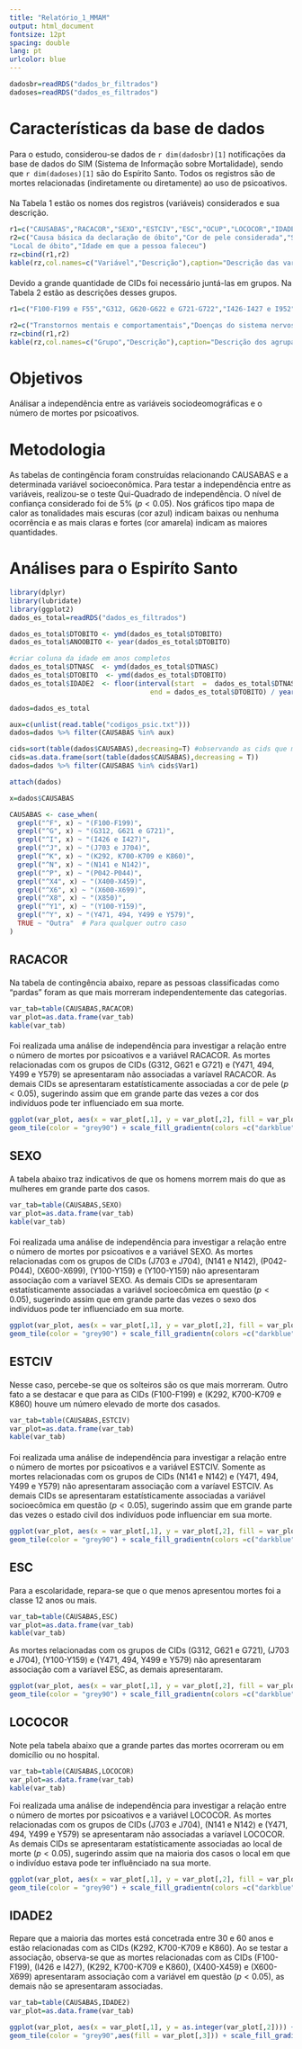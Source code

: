 ```yaml
---
title: "Relatório_1_MMAM"
output: html_document
fontsize: 12pt
spacing: double
lang: pt
urlcolor: blue
---
```


```r
dadosbr=readRDS("dados_br_filtrados")
dadoses=readRDS("dados_es_filtrados")
```
# Características da base de dados

####
Para o estudo, considerou-se dados de `r dim(dadosbr)[1]` notificações da base de dados do SIM (Sistema de Informação sobre Mortalidade), sendo que `r dim(dadoses)[1]` são do Espírito Santo. Todos os registros são de mortes relacionadas (indiretamente ou diretamente) ao uso de psicoativos.


####
Na Tabela 1 estão os nomes dos registros (variáveis) considerados e sua descrição.

```r
r1=c("CAUSABAS","RACACOR","SEXO","ESTCIV","ESC","OCUP","LOCOCOR","IDADE2")
r2=c("Causa básica da declaração de óbito","Cor de pele considerada","Sexo","Estado Civil","Escolaridade","Ocupação",
"Local de óbito","Idade em que a pessoa faleceu")
rz=cbind(r1,r2)
kable(rz,col.names=c("Variável","Descrição"),caption="Descrição das variáveis")
``` 
 
####
Devido a grande quantidade de CIDs foi necessário juntá-las em grupos. Na Tabela 2 estão as descrições desses grupos.

```r
r1=c("F100-F199 e F55","G312, G620-G622 e G721-G722","I426-I427 e I952","J662 e J702-J704","K292, K700-K709 e K860","M342","N140-N142","P042-P044, P961 e Q860","R780-R785","X400-X469","X600-X699","X850-X859","Y100-Y169","Y450-Y579")

r2=c("Transtornos mentais e comportamentais","Doenças do sistema nervoso ","Doenças do aparelho circulatório","Doenças do aparelho respiratório","Doenças do aparelho digestivo","Esclerose sistêmica induzida por droga e substâncias químicas","Afecções tubulares e túbulo-intersticiais induzidas por drogas ou metais pesados","Feto/recém-nascido afetados por substâncias usadas pela mãe na gravidez","Presença de drogas e de outras substâncias normalmente não encontradas no sangue","Intoxicação acidental por e exposição a substâncias nocivas","Auto-intoxicação por substâncias nocivas","Agressões","Intoxicação por e exposição a substâncias cuja intenção não é determinada","Efeitos adversos de drogas, medicamentos e substâncias biológicas usadas com finalidade terapêutica")
rz=cbind(r1,r2)
kable(rz,col.names=c("Grupo","Descrição"),caption="Descrição dos agrupamentos de CIDs")
``` 

# Objetivos

####
Análisar a independência entre as variáveis sociodeomográficas e o número de mortes por psicoativos. 

# Metodologia

####
As tabelas de contingência foram construídas relacionando CAUSABAS e a determinada variável socioeconômica. Para testar a independência entre as variáveis, realizou-se o teste Qui-Quadrado de independência. O nível de confiança considerado foi de 5% ($p < 0.05$). Nos gráficos tipo mapa de calor as tonalidades mais escuras (cor azul) indicam baixas ou nenhuma ocorrência e as mais claras e fortes (cor amarela) indicam as maiores quantidades.

# Análises para o Espiríto Santo

```r
library(dplyr)
library(lubridate)
library(ggplot2)
dados_es_total=readRDS("dados_es_filtrados")

dados_es_total$DTOBITO <- ymd(dados_es_total$DTOBITO)
dados_es_total$ANOOBITO <- year(dados_es_total$DTOBITO)

#criar coluna da idade em anos completos
dados_es_total$DTNASC  <- ymd(dados_es_total$DTNASC)  
dados_es_total$DTOBITO  <- ymd(dados_es_total$DTOBITO)
dados_es_total$IDADE2  <- floor(interval(start  =  dados_es_total$DTNASC , 
                                   end = dados_es_total$DTOBITO) / years(1)) 

dados=dados_es_total

aux=c(unlist(read.table("codigos_psic.txt")))
dados=dados %>% filter(CAUSABAS %in% aux)

cids=sort(table(dados$CAUSABAS),decreasing=T) #observando as cids que mais ocorreram
cids=as.data.frame(sort(table(dados$CAUSABAS),decreasing = T))
dados=dados %>% filter(CAUSABAS %in% cids$Var1)

attach(dados)

x=dados$CAUSABAS

CAUSABAS <- case_when(
  grepl("^F", x) ~ "(F100-F199)",
  grepl("^G", x) ~ "(G312, G621 e G721)",
  grepl("^I", x) ~ "(I426 e I427)",
  grepl("^J", x) ~ "(J703 e J704)",
  grepl("^K", x) ~ "(K292, K700-K709 e K860)",
  grepl("^N", x) ~ "(N141 e N142)",
  grepl("^P", x) ~ "(P042-P044)",  
  grepl("^X4", x) ~ "(X400-X459)",
  grepl("^X6", x) ~ "(X600-X699)",
  grepl("^X8", x) ~ "(X850)",
  grepl("^Y1", x) ~ "(Y100-Y159)",
  grepl("^Y", x) ~ "(Y471, 494, Y499 e Y579)",
  TRUE ~ "Outra"  # Para qualquer outro caso
)
```

## RACACOR

####
Na tabela de contingência abaixo, repare as pessoas classificadas como "pardas" foram as que mais morreram independentemente das categorias.

```r
var_tab=table(CAUSABAS,RACACOR)
var_plot=as.data.frame(var_tab)
kable(var_tab)
```
####
Foi realizada uma análise de independência para investigar a relação entre o número de mortes por psicoativos e a variável RACACOR. As mortes relacionadas com os grupos de CIDs (G312, G621 e G721) e (Y471, 494, Y499 e Y579) se apresentaram não associadas a varíavel RACACOR. As demais CIDs se apresentaram estatísticamente associadas a cor de pele ($p < 0.05$), sugerindo assim que em grande parte das vezes a cor dos indivíduos pode ter influenciado em sua morte.

```r
ggplot(var_plot, aes(x = var_plot[,1], y = var_plot[,2], fill = var_plot[,3])) + xlab(" ") + ylab(" ") +
geom_tile(color = "grey90") + scale_fill_gradientn(colors =c("darkblue","yellow")) + theme(axis.text.x = element_text(angle = 90, hjust = 1,vjust=0.5,size=6),axis.text.y = element_text(angle = 90, hjust = 0.5,size=6)) + labs(fill="Número de mortes por psicoativos")  +  theme(legend.position = "none") 
```

## SEXO

####
A tabela abaixo traz indicativos de que os homens morrem mais do que as mulheres em grande parte dos casos.

```r
var_tab=table(CAUSABAS,SEXO)
var_plot=as.data.frame(var_tab)
kable(var_tab)
```

####
Foi realizada uma análise de independência para investigar a relação entre o número de mortes por psicoativos e a variável SEXO. As mortes relacionadas com os grupos de CIDs (J703 e J704), (N141 e N142), (P042-P044), (X600-X699), (Y100-Y159) e (Y100-Y159) não apresentaram associação com a varíavel SEXO. As demais CIDs se apresentaram estatísticamente associadas a variável socioecômica em questão ($p < 0.05$), sugerindo assim que em grande parte das vezes o sexo dos indivíduos pode ter influenciado em sua morte.

```r
ggplot(var_plot, aes(x = var_plot[,1], y = var_plot[,2], fill = var_plot[,3])) + xlab(" ") + ylab(" ") +
geom_tile(color = "grey90") + scale_fill_gradientn(colors =c("darkblue","yellow")) + theme(axis.text.x = element_text(angle = 90, hjust = 1,vjust=0.5,size=6),axis.text.y = element_text(angle = 90, hjust = 0.5,size=6)) + labs(fill="Número de mortes por psicoativos") +  theme(legend.position = "none")
```

## ESTCIV

####
Nesse caso, percebe-se que os solteiros são os que mais morreram. Outro fato a se destacar e que para as CIDs (F100-F199) e (K292, K700-K709 e K860) houve um número elevado de morte dos casados.

```r
var_tab=table(CAUSABAS,ESTCIV)
var_plot=as.data.frame(var_tab)
kable(var_tab)
```

####
Foi realizada uma análise de independência para investigar a relação entre o número de mortes por psicoativos e a variável ESTCIV. Somente as mortes relacionadas com os grupos de CIDs (N141 e N142) e (Y471, 494, Y499 e Y579) não apresentaram associação com a varíavel ESTCIV. As demais CIDs se apresentaram estatísticamente associadas a variável socioecômica em questão ($p < 0.05$), sugerindo assim que em grande parte das vezes o estado civil dos indivíduos pode influenciar em sua morte.


```r
ggplot(var_plot, aes(x = var_plot[,1], y = var_plot[,2], fill = var_plot[,3])) + xlab(" ") + ylab(" ") +
geom_tile(color = "grey90") + scale_fill_gradientn(colors =c("darkblue","yellow")) + theme(axis.text.x = element_text(angle = 90, hjust = 1,vjust=0.5,size=6),axis.text.y = element_text(angle = 0, hjust = 0.5,size=6)) + labs(fill="Número de mortes por psicoativos") +  theme(legend.position = "none") 
```

## ESC

####
Para a escolaridade, repara-se que o que menos apresentou mortes foi a classe 12 anos ou mais.

```r
var_tab=table(CAUSABAS,ESC)
var_plot=as.data.frame(var_tab)
kable(var_tab)
```

As mortes relacionadas com os grupos de CIDs (G312, G621 e G721), (J703 e J704), (Y100-Y159) e (Y471, 494, Y499 e Y579) não apresentaram associação com a varíavel ESC, as demais apresentaram.

```r
ggplot(var_plot, aes(x = var_plot[,1], y = var_plot[,2], fill = var_plot[,3])) + xlab(" ") + ylab(" ") +
geom_tile(color = "grey90") + scale_fill_gradientn(colors =c("darkblue","yellow")) + theme(axis.text.x = element_text(angle = 90, hjust = 1,vjust=0.5,size=6),axis.text.y = element_text(angle = 0, hjust = 0.5,size=6)) + labs(fill="Número de mortes por psicoativos") +  theme(legend.position = "none")
```

## LOCOCOR

####
Note pela tabela abaixo que a grande partes das mortes ocorreram ou em domicílio ou no hospital.

```r
var_tab=table(CAUSABAS,LOCOCOR)
var_plot=as.data.frame(var_tab)
kable(var_tab)
```

Foi realizada uma análise de independência para investigar a relação entre o número de mortes por psicoativos e a variável LOCOCOR. As mortes relacionadas com os grupos de CIDs (J703 e J704), (N141 e N142) e (Y471, 494, Y499 e Y579) se apresentaram não associadas a varíavel LOCOCOR. As demais CIDs se apresentaram estatísticamente associadas ao local de morte ($p < 0.05$), sugerindo assim que na maioria dos casos o local em que o indivíduo estava pode ter influênciado na sua morte.

```r
ggplot(var_plot, aes(x = var_plot[,1], y = var_plot[,2], fill = var_plot[,3])) + xlab(" ") + ylab(" ") +
geom_tile(color = "grey90") + scale_fill_gradientn(colors =c("darkblue","yellow")) + theme(axis.text.x = element_text(angle = 90, hjust = 1,vjust=0.5,size=6),axis.text.y = element_text(angle = 0, hjust = 0.5,size=6)) + labs(fill="Número de mortes por psicoativos") +  theme(legend.position = "none")
```

## IDADE2

####
Repare que a maioria das mortes está concetrada entre 30 e 60 anos e estão relacionadas com as CIDs (K292, K700-K709 e K860). Ao se testar a associação, observa-se que as mortes relacionadas com as CIDs (F100-F199), (I426 e I427), (K292, K700-K709 e K860), (X400-X459) e (X600-X699) apresentaram associação com a variável em questão ($p < 0.05$), as demais não se apresentaram associadas.

```r
var_tab=table(CAUSABAS,IDADE2)
var_plot=as.data.frame(var_tab)

ggplot(var_plot, aes(x = var_plot[,1], y = as.integer(var_plot[,2]))) + xlab(" ") + ylab(" ") +
geom_tile(color = "grey90",aes(fill = var_plot[,3])) + scale_fill_gradientn(colors =c("darkblue","yellow")) + theme(axis.text.x = element_text(angle = 90, hjust = 1,vjust=0.5,size=6),axis.text.y = element_text(angle = 0, hjust = 0.5,size=4)) + labs(fill="Número de mortes por psicoativos") + scale_x_discrete(guide = guide_axis(n.dodge = 1)) + scale_y_continuous(breaks = seq(0, 100, by = 10)) + theme(legend.position = "top",legend.key.size = unit(0.3,"cm"),legend.text = element_text(size = 4),legend.title=element_text(size = 4))
``` 



